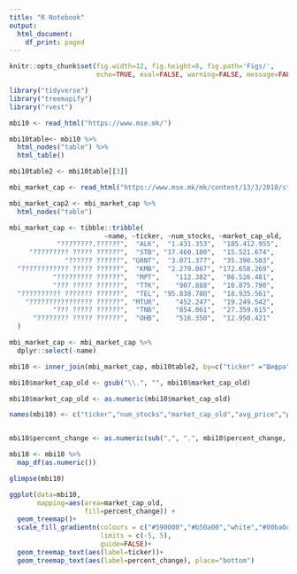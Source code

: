 ```yaml
---
title: "R Notebook"
output:
  html_document:
    df_print: paged
---
```


```r
knitr::opts_chunk$set(fig.width=12, fig.height=8, fig.path='Figs/',
                      echo=TRUE, eval=FALSE, warning=FALSE, message=FALSE)
```


```r
library("tidyverse")
library("treemapify")
library("rvest")
```


```r
mbi10 <- read_html("https://www.mse.mk/")

mbi10table<- mbi10 %>% 
  html_nodes("table") %>% 
  html_table()
```


```r
mbi10table2 <- mbi10table[[3]]
```


```r
mbi_market_cap <- read_html("https://www.mse.mk/mk/content/13/3/2010/structure-of-index-mbi10")

mbi_market_cap2 <- mbi_market_cap %>% 
  html_nodes("table")

```


```r
mbi_market_cap <- tibble::tribble(
                        ~name, ~ticker, ~num_stocks, ~market_cap_old,          
            "????????.??????",  "ALK",  "1.431.353",  "185.412.955",
     "????????? ????? ??????",  "STB", "17.460.180",  "15.521.674",
              "?????? ??????", "GRNT",  "3.071.377",  "35.390.503",
  "???????????? ????? ??????",  "KMB",  "2.279.067", "172.658.269",
           "????????? ??????",  "MPT",    "112.382",  "86.526.481",
           "??? ????? ??????",  "TTK",    "907.888",  "10.875.790",
  "?????????? ??????? ??????",  "TEL", "95.838.780",  "18.935.561",
    "???????????????? ??????", "MTUR",    "452.247",  "19.249.542",
           "??? ????? ??????",  "TNB",    "854.061",  "27.359.615",
      "???????? ????? ??????",  "OHB",    "516.350",  "12.950.421"
  )

mbi_market_cap <- mbi_market_cap %>% 
  dplyr::select(-name)

mbi10 <- inner_join(mbi_market_cap, mbi10table2, by=c("ticker" ="Шифра"))
```


```r

mbi10$market_cap_old <- gsub("\\.", "", mbi10$market_cap_old)

mbi10$market_cap_old <- as.numeric(mbi10$market_cap_old)

names(mbi10) <- c("ticker","num_stocks","market_cap_old","avg_price","percent_change","promet")


mbi10$percent_change <- as.numeric(sub(",", ".", mbi10$percent_change, fixed = TRUE))

```

```r
mbi10 <- mbi10 %>% 
  map_df(as.numeric())

glimpse(mbi10)
```


```r
ggplot(data=mbi10, 
       mapping=aes(area=market_cap_old, 
                   fill=percent_change)) +
  geom_treemap()+
  scale_fill_gradientn(colours = c("#590000","#b50a00","white","#00ba0c","#035900"), 
                       limits = c(-5, 5),
                       guide=FALSE)+
  geom_treemap_text(aes(label=ticker))+
  geom_treemap_text(aes(label=percent_change), place="bottom")

```






